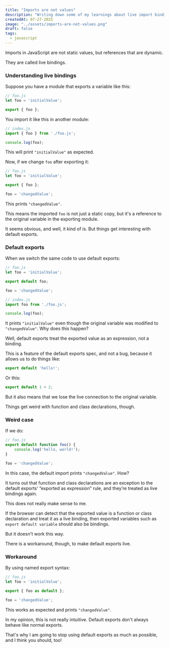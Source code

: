 ```yaml
---
title: "Imports are not values"
description: "Writing down some of my learnings about live import bindings and how they (don't) work in default exports."
createdAt: 07-27-2025
image: "../assets/imports-are-not-values.png"
draft: false
tags:
  - javascript
---
```

Imports in JavaScript are not static values, but references that are dynamic.

They are called live bindings.

### Understanding live bindings

Suppose you have a module that exports a variable like this:

```javascript
// foo.js
let foo = 'initialValue';

export { foo };
```

You import it like this in another module:

```javascript
// index.js
import { foo } from './foo.js';

console.log(foo);
```

This will print `"initialValue"` as expected.

Now, if we change `foo` after exporting it:

```javascript
// foo.js
let foo = 'initialValue';

export { foo };

foo = 'changedValue';
```

This prints `"changedValue"`.

This means the imported `foo` is not just a static copy, but it's a reference to the original variable in the exporting module.

It seems obvious, and well, it kind of is. But things get interesting with default exports.

### Default exports

When we switch the same code to use default exports:
```javascript
// foo.js
let foo = 'initialValue';

export default foo;

foo = 'changedValue';
```

```javascript
// index.js
import foo from './foo.js';

console.log(foo);
```

It prints `"initialValue"` even though the original variable was modified to `"changedValue"`. Why does this happen?

Well, default exports treat the exported value as an expression, not a binding. 

This is a feature of the default exports spec, and not a bug, because it allows us to do things like:
```javascript
export default 'hello!';
```
Or this:
```javascript
export default 1 + 2;
```

But it also means that we lose the live connection to the original variable.

Things get weird with function and class declarations, though.

### Weird case

If we do:
```javascript
// foo.js
export default function foo() {
    console.log('hello, world!');
}

foo = 'changedValue';
```

In this case, the default import prints `"changedValue"`. How?

It turns out that function and class declarations are an exception to the default exports’ “exported as expression” rule, and they’re treated as live bindings again.

This does not really make sense to me.

If the browser can detect that the exported value is a function or class declaration and treat it as a live binding, then exported variables such as `export default variable` should also be bindings. 

But it doesn't work this way.

There is a workaround, though, to make default exports live.

### Workaround

By using named export syntax:
```javascript
// foo.js
let foo = 'initialValue';

export { foo as default };

foo = 'changedValue';
```

This works as expected and prints `"changedValue"`.

In my opinion, this is not really intuitive. Default exports don't always behave like normal exports.

That's why I am going to stop using default exports as much as possible, and I think you should, too!
